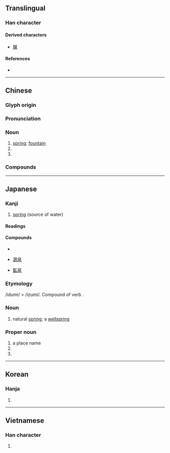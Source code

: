 {{character info/new}}
==Translingual==

===Han character===
{{Han char|rn=85|rad=水|as=05|sn=9|four=26232|canj=HAE|ids=⿱白水}}

====Derived characters====
* [[腺]]

====References====
* {{Han ref|kx=0615.120|dkj=17274|dj=1009.090|hdz=31576.100|uh=6CC9|ud=27849|bh=AC75|bd=44149}}

----

==Chinese==
{{zh-forms}}

===Glyph origin===
{{Han etym}}

===Pronunciation===
{{zh-pron
|m=quán
|c=cyun4
|h=pfs=chhièn
|mn=chôaⁿ/choân
|mn_note=chôaⁿ - vernacular; choân - literary
|mn-t=zuan5
|mc=y
|oc=y
|ma=
|cat=n,pn
}}

===Noun===
{{zh-noun}}

# [[spring]]; [[fountain]]
# {{n-g|an ancient type of coin}}
# {{zh-short|泉州}}

===Compounds===
{{zh-der|溫泉|噴泉|泉水|泉眼|泉源|源泉|黃泉|礦泉|礦泉水}}

----

==Japanese==

===Kanji===
{{ja-kanji|grade=6|rs=水05}}

# [[spring]] (source of water)

====Readings====
{{ja-readings
|goon=ぜん
|kanon=せん
|kun=いずみ-<いづみ-
}}

====Compounds====
{{top3}}
* {{ja-r|温泉|gloss=hot spring|おんせん}}
{{mid3}}
* [[源泉]]
{{mid3}}
* [[鉱泉]]
{{bottom}}

===Etymology===
/idumi/ > /izumi/. Compound of verb {{compound|出ず|tr1=izu|t1=to come out|水|tr2=mi|t2=water|lang=ja}}.

===Noun===
{{ja-noun|いずみ|hhira=いづみ}}

# natural [[spring]]; a [[wellspring]]

===Proper noun===
{{ja-pos|いずみ|proper|hhira=いづみ}}

# a place name
# {{surname|lang=ja|sort=いずみ}}
# {{given name|unisex|lang=ja|sort=いずみ}}

----

==Korean==

===Hanja===
{{ko-hanja|hangeul=천|eumhun=|rv=cheon|mr=ch'ŏn|y=chen}}

# {{defn|lang=ko|sort=水05}}

----

==Vietnamese==

===Han character===
{{vi-hantu|[[tuyền]]|rs=水05}}

# {{defn|lang=vi|sort=水05}}